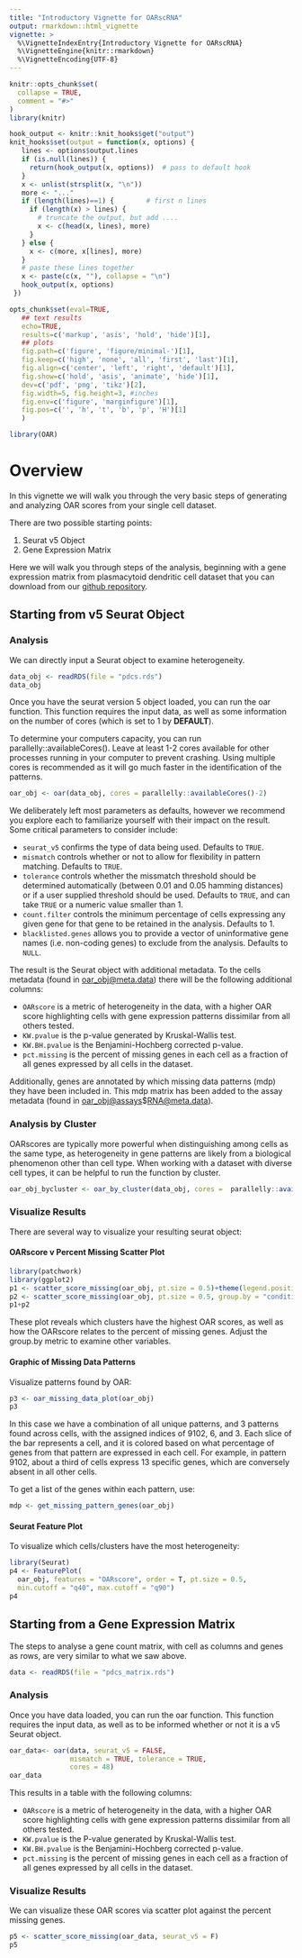 ```yaml
---
title: "Introductory Vignette for OARscRNA"
output: rmarkdown::html_vignette
vignette: >
  %\VignetteIndexEntry{Introductory Vignette for OARscRNA}
  %\VignetteEngine{knitr::rmarkdown}
  %\VignetteEncoding{UTF-8}
---
```


```r
knitr::opts_chunk$set(
  collapse = TRUE,
  comment = "#>"
)
library(knitr)

hook_output <- knitr::knit_hooks$get("output")
knit_hooks$set(output = function(x, options) {
   lines <- options$output.lines
   if (is.null(lines)) {
     return(hook_output(x, options))  # pass to default hook
   }
   x <- unlist(strsplit(x, "\n"))
   more <- "..."
   if (length(lines)==1) {        # first n lines
     if (length(x) > lines) {
       # truncate the output, but add ....
       x <- c(head(x, lines), more)
     }
   } else {
     x <- c(more, x[lines], more)
   }
   # paste these lines together
   x <- paste(c(x, ""), collapse = "\n")
   hook_output(x, options)
 })

opts_chunk$set(eval=TRUE,
   ## text results
   echo=TRUE,
   results=c('markup', 'asis', 'hold', 'hide')[1],
   ## plots
   fig.path=c('figure', 'figure/minimal-')[1],
   fig.keep=c('high', 'none', 'all', 'first', 'last')[1],
   fig.align=c('center', 'left', 'right', 'default')[1],
   fig.show=c('hold', 'asis', 'animate', 'hide')[1],
   dev=c('pdf', 'png', 'tikz')[2],
   fig.width=5, fig.height=3, #inches
   fig.env=c('figure', 'marginfigure')[1],
   fig.pos=c('', 'h', 't', 'b', 'p', 'H')[1]
   )
```

```r
library(OAR)
```

# Overview

In this vignette we will walk you through the very basic steps of generating and analyzing OAR scores from your single cell dataset.

There are two possible starting points:

1.  Seurat v5 Object
2.  Gene Expression Matrix

Here we will walk you through steps of the analysis, beginning with a gene expression matrix from plasmacytoid dendritic cell dataset that you can download from our [github repository](https://github.com/davidsanin/OARscRNA/tree/main/vignettes).

## Starting from v5 Seurat Object

### Analysis

We can directly input a Seurat object to examine heterogeneity.

```r
data_obj <- readRDS(file = "pdcs.rds")
data_obj
```

Once you have the seurat version 5 object loaded, you can run the oar function. This function requires the input data, as well as some information on the number of cores (which is set to 1 by **DEFAULT**).

To determine your computers capacity, you can run parallelly::availableCores(). Leave at least 1-2 cores available for other processes running in your computer to prevent crashing. Using multiple cores is recommended as it will go much faster in the identification of the patterns.

```r
oar_obj <- oar(data_obj, cores = parallelly::availableCores()-2)
```

We deliberately left most parameters as defaults, however we recommend you explore each to familiarize yourself with their impact on the result. Some critical parameters to consider include:

-   `seurat_v5` confirms the type of data being used. Defaults to `TRUE`.
-   `mismatch` controls whether or not to allow for flexibility in pattern matching. Defaults to `TRUE`.
-   `tolerance` controls whether the missmatch threshold should be determined automatically (between 0.01 and 0.05 hamming distances) or if a user supplied threshold should be used. Defaults to `TRUE`, and can take `TRUE` or a numeric value smaller than 1.
-   `count.filter` controls the minimum percentage of cells expressing any given gene for that gene to be retained in the analysis. Defaults to 1.
-   `blacklisted.genes` allows you to provide a vector of uninformative gene names (i.e. non-coding genes) to exclude from the analysis. Defaults to `NULL`.

The result is the Seurat object with additional metadata. To the cells metadata (found in [oar_obj\@meta.data](mailto:oar_obj@meta.data){.email}) there will be the following additional columns:

-   `OARscore` is a metric of heterogeneity in the data, with a higher OAR score highlighting cells with gene expression patterns dissimilar from all others tested.
-   `KW.pvalue` is the p-value generated by Kruskal-Wallis test.
-   `KW.BH.pvalue` is the Benjamini-Hochberg corrected p-value.
-   `pct.missing` is the percent of missing genes in each cell as a fraction of all genes expressed by all cells in the dataset.

Additionally, genes are annotated by which missing data patterns (mdp) they have been included in. This mdp matrix has been added to the assay metadata (found in [oar_obj\@assays](mailto:oar_obj@assays){.email}\$[RNA\@meta.data](mailto:RNA@meta.data){.email}).

### Analysis by Cluster

OARscores are typically more powerful when distinguishing among cells as the same type, as heterogeneity in gene patterns are likely from a biological phenomenon other than cell type. When working with a dataset with diverse cell types, it can be helpful to run the function by cluster.

```r
oar_obj_bycluster <- oar_by_cluster(data_obj, cores =  parallelly::availableCores()-2)
```

### Visualize Results

There are several way to visualize your resulting seurat object:

#### OARscore v Percent Missing Scatter Plot

```r
library(patchwork)
library(ggplot2)
p1 <- scatter_score_missing(oar_obj, pt.size = 0.5)+theme(legend.position = "none")
p2 <- scatter_score_missing(oar_obj, pt.size = 0.5, group.by = "condition")+theme(legend.position = "none")
p1+p2
```

These plot reveals which clusters have the highest OAR scores, as well as how the OARscore relates to the percent of missing genes. Adjust the group.by metric to examine other variables.

#### Graphic of Missing Data Patterns

Visualize patterns found by OAR:

```r
p3 <- oar_missing_data_plot(oar_obj)
p3
```

In this case we have a combination of all unique patterns, and 3 patterns found across cells, with the assigned indices of 9102, 6, and 3. Each slice of the bar represents a cell, and it is colored based on what percentage of genes from that pattern are expressed in each cell. For example, in pattern 9102, about a third of cells express 13 specific genes, which are conversely absent in all other cells.

To get a list of the genes within each pattern, use:

```r
mdp <- get_missing_pattern_genes(oar_obj)
```

#### Seurat Feature Plot

To visualize which cells/clusters have the most heterogeneity:

```r
library(Seurat)
p4 <- FeaturePlot(
  oar_obj, features = "OARscore", order = T, pt.size = 0.5, 
  min.cutoff = "q40", max.cutoff = "q90")
p4
```

## Starting from a Gene Expression Matrix

The steps to analyse a gene count matrix, with cell as columns and genes as rows, are very similar to what we saw above.

```r
data <- readRDS(file = "pdcs_matrix.rds")
```

### Analysis

Once you have data loaded, you can run the oar function. This function requires the input data, as well as to be informed whether or not it is a v5 Seurat object.

```r
oar_data<- oar(data, seurat_v5 = FALSE, 
               mismatch = TRUE, tolerance = TRUE, 
               cores = 48)
oar_data
```

This results in a table with the following columns:

-   `OARscore` is a metric of heterogeneity in the data, with a higher OAR score highlighting cells with gene expression patterns dissimilar from all others tested.
-   `KW.pvalue` is the P-value generated by Kruskal-Wallis test.
-   `KW.BH.pvalue` is the Benjamini-Hochberg corrected p-value.
-   `pct.missing` is the percent of missing genes in each cell as a fraction of all genes expressed by all cells in the dataset.

### Visualize Results

We can visualize these OAR scores via scatter plot against the percent missing genes.

```r
p5 <- scatter_score_missing(oar_data, seurat_v5 = F)
p5
```
